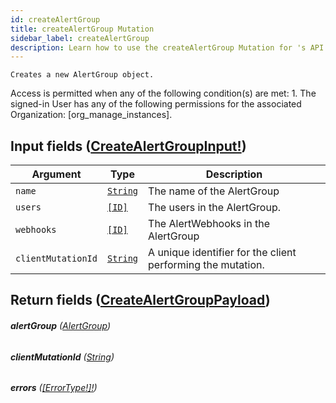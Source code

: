 ```yaml
---
id: createAlertGroup
title: createAlertGroup Mutation
sidebar_label: createAlertGroup
description: Learn how to use the createAlertGroup Mutation for 's API.
---
```


    Creates a new AlertGroup object.

Access is permitted when any of the following condition(s) are met: 1. The signed-in User has any of the following permissions for the associated Organization: [org_manage_instances].

## Input fields ([CreateAlertGroupInput!](api/schema/input_object/CreateAlertGroupInput.mdx))

| Argument           | Type                                     | Description                                                 |
| ------------------ | ---------------------------------------- | ----------------------------------------------------------- |
| `name`             | [`String`](api/schema/scalar/String.mdx) | The name of the AlertGroup                                  |
| `users`            | [`[ID]`](api/schema/scalar/ID.mdx)       | The users in the AlertGroup.                                |
| `webhooks`         | [`[ID]`](api/schema/scalar/ID.mdx)       | The AlertWebhooks in the AlertGroup                         |
| `clientMutationId` | [`String`](api/schema/scalar/String.mdx) | A unique identifier for the client performing the mutation. |

## Return fields ([CreateAlertGroupPayload](api/schema/object/CreateAlertGroupPayload.mdx))

###### <b>alertGroup</b> ([AlertGroup](api/schema/object/AlertGroup.mdx))

###### <b>clientMutationId</b> ([String](api/schema/scalar/String.mdx))

###### <b>errors</b> ([[ErrorType!]!](api/schema/object/ErrorType.mdx))
